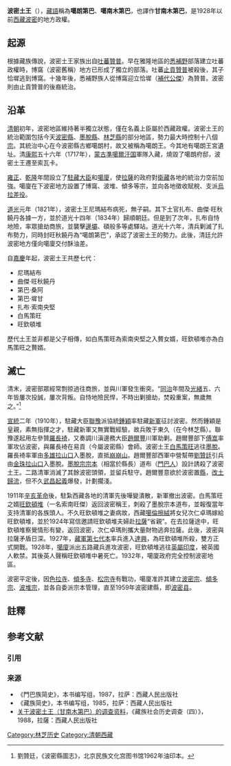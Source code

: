 '''波密土王'''（{{bo|z=ཀཿགནམ་རྒྱ་པོ|w=ka: gnam rgyal po}}），[[藏語|藏語]]稱為'''噶朗第巴'''、'''噶南木第巴'''，也譯作'''甘南木第巴'''，是1928年以前[[西藏|西藏]][[波密|波密]]的地方政權。

== 起源 ==
根據藏族傳說，波密土王家族出自[[吐蕃|吐蕃]][[贊普|贊普]]。早在雅隆地區的[[悉補野|悉補野]]部落建立吐蕃政權時，博窩（波密舊稱）地方已形成了獨立的部落。吐蕃[[止貢贊普|止貢贊普]]被殺後，其子恰墀逃到博窩。十幾年後，悉補野族人從博窩迎立恰墀（[[補代公傑|補代公傑]]）為贊普。波密則由止貢贊普的後裔{{NoteTag|關於止貢贊普諸子統治工布、娘布、博窩的傳說版本繁多。一說恰墀為止貢贊普次子，其長子、三子或留在波密為王。}}統治。

==沿革==

[[清朝|清朝]]初年，波密地區維持著半獨立狀態，僅在名義上臣屬於西藏政權。波密土王的統治範圍包括今天[[波密縣|波密縣]]、[[墨脫縣|墨脫縣]]、[[林芝縣|林芝縣]]的部分地區，勢力最大時控制十八個[[宗_(行政区)|宗]]。其統治中心在今波密縣古鄉噶朗村，故又被稱為噶朗王。今其地有噶朗王宮遺址。清[[康熙|康熙]]五十六年（1717年），[[蒙古|蒙古]][[準噶爾汗国|準噶爾汗国]]軍隊入藏，燒毀了噶朗府邸，波密土王遷至索瓦卡。

[[雍正|雍正]]、[[乾隆|乾隆]]年間設立了[[駐藏大臣|駐藏大臣]]和[[噶廈|噶廈]]，使[[拉薩|拉薩]]的政府對[[衛藏|衛藏]]各地的統治力空前加強。噶廈在下波密地方設置了博窩、波堆、傾多等宗，並向各地徵收賦稅、支派[[烏拉差役|烏拉差役]]。

[[道光|道光]]元年（1821年），波密土王尼瑪結布病死，無子嗣。其下土官扎布、曲傑·旺秋饒丹各據一方，並於道光十四年（1834年）歸順朝廷。但是到了次年，扎布自恃地險，率眾搶劫商旅，並襲擊[[邊壩|邊壩]]、碩般多等處驛站。道光十六年，清兵剿滅了扎布勢力，同時封旺秋饒丹為“噶朗第巴”，承認了波密土王的勢力。此後，清廷允許波密地方僅向噶廈交付酥油差。

自[[嘉慶|嘉慶]]年起，波密土王共歷七代：

*尼瑪結布
*曲傑·旺秋饒丹
*第巴·桑阿
*第巴·墀甘
*扎布·索南央堅
*白馬策旺
*旺欽頓堆

歷代土王並非都是父子相傳，如白馬策旺為索南央堅之入贅女婿，旺欽頓堆亦為白馬策旺之贅婿。

==滅亡==

清末，波密部眾經常剽掠過往商旅，並與川軍發生衝突。“[[同治|同治]]年間及[[光緒|光緒]]五、六年皆屢次投誠，屢次背叛。自恃地險民悍，不時出剿搶劫，焚殺重案，無歲無之。”<ref>劉贊廷，《波密縣圖志》，北京民族文化宫图书馆1962年油印本。</ref>

[[宣統|宣統]]二年（1910年），駐藏大臣[[聯豫|聯豫]]派協統[[鍾穎|鍾穎]]率駐藏[[新軍|新軍]]征討波密。然而鍾穎是皇親，素無指揮之才，駐藏新軍又無實戰經驗，故兵敗于東久（在今林芝縣）。聯豫遂起用左參贊[[羅長裿|羅長裿]]，又奏調川滇邊務大臣[[趙爾豐|趙爾豐]]川軍助剿。趙爾豐部下[[傅嵩|傅嵩]]率軍攻佔波密，與羅長裿在易貢（今屬波密縣）會師。波密土王[[白馬策旺|白馬策旺]]逃往[[墨脫|墨脫]]。羅長裿率軍由[[多雄拉山口|多雄拉山口]]入墨脫，直抵[[崩崩山|崩崩山]]。趙爾豐部西軍中營幫帶[[劉贊廷|劉贊廷]]引兵由[[金珠拉山口|金珠拉山口]]入墨脫。[[墨脫宗|墨脫宗]][[宗本|宗本]]（相當於縣長）道布（[[門巴族|門巴人]]）設計誘殺了波密土王。二路清軍消滅了其餘波密頭領，並留兵駐守。趙爾豐意欲於波密置[[縣|縣]]，[[改土歸流|改土歸流]]，但不久[[武昌起義|武昌起義]]爆發，計劃擱淺。

1911年[[辛亥革命|辛亥革命]]後，駐紮西藏各地的清軍先後嘩變潰散，新軍撤出波密。白馬策旺之婿[[旺欽頓堆|旺欽頓堆]]（一名索南旺傑）返回波密稱王，刺殺了墨脫宗本道布，並報復當年支持清軍的各族頭人。不久旺欽頓堆之妻病故，西藏[[噶倫|噶倫]][[擦绒·达桑占堆|擦絨]]將女兒次仁卓瑪嫁給旺欽頓堆，並於1924年寫信邀請旺欽頓堆夫婦赴[[拉薩|拉薩]]“省親”。在去拉薩途中，旺欽頓堆察覺情形有變，返回波密，次仁卓瑪則攜大量財物逃奔拉薩。此後，波密與拉薩矛盾日深。1927年，[[藏軍第七代本|藏軍第七代本]]率兵進入[[達興|達興]]，為旺欽頓堆所殺，雙方正式開戰。1928年，[[噶廈|噶廈]]派出五路藏兵進攻波密，旺欽頓堆逃往[[英屬印度|英屬印度]]，被英國人軟禁。其後英人聲稱旺欽頓堆中暑死亡。1932年，噶廈政府完全控制波密地區。

波密平定後，因[[色拉寺|色拉寺]]、[[傾多寺|傾多寺]]、[[松宗寺|松宗寺]]有戰功，噶廈准許其建立[[波密宗|波密宗]]、[[傾多宗|傾多宗]]、[[波堆宗|波堆宗]]，並各自委派宗本管理，直至1959年波密建縣，即[[波密县|波密县]]。

== 註釋 ==
{{NoteFoot}}

== 参考文献 ==
=== 引用 ===
{{Reflist}}

=== 来源 ===
{{refbegin}}
* 《門巴族简史》，本书编写组，1987，拉萨：西藏人民出版社
* 《藏族简史》，本书编写组，1985，拉萨：西藏人民出版社
* [http://www.tibetology.ac.cn/zh/zhuanti/shehui/1423-2009-07-17-03-56-47?view=article&id=1423%3A2009-07-17-03-56-47&catid=64%3Adiaocha&limitstart=0 关于波密土王（甘南木第巴）的调查资料]{{dead link|date=2018年3月 |bot=InternetArchiveBot |fix-attempted=yes }}，《藏族社会历史调查（四）》，1988，拉薩：西藏人民出版社
{{refend}}

[[Category:林芝历史|Category:林芝历史]]
[[Category:清朝西藏|Category:清朝西藏]]